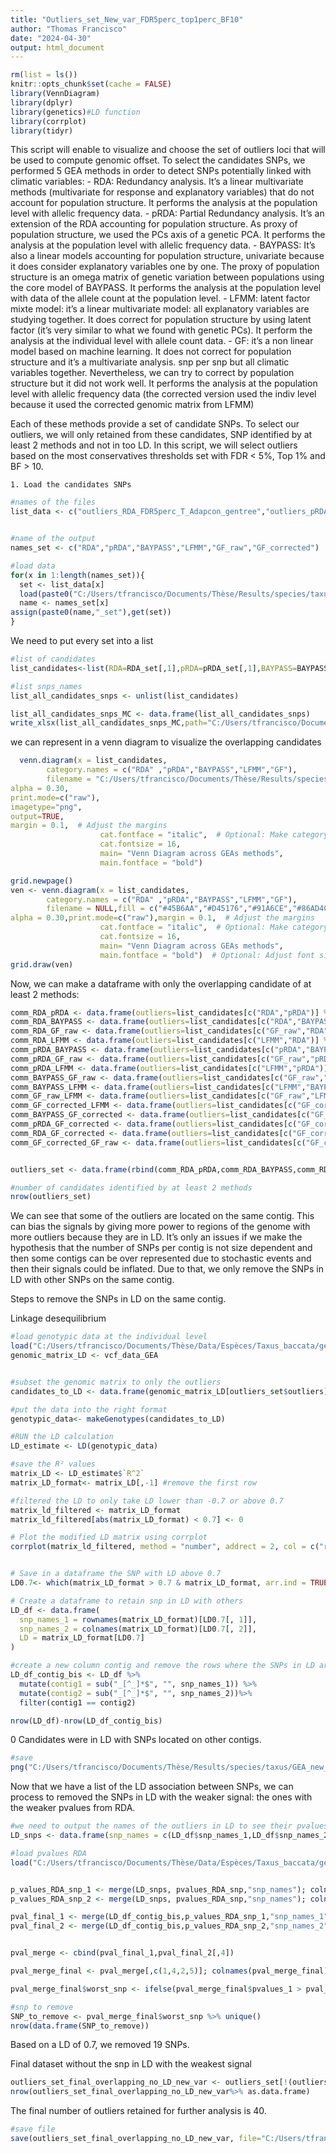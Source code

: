```yaml
---
title: "Outliers_set_New_var_FDR5perc_top1perc_BF10"
author: "Thomas Francisco"
date: "2024-04-30"
output: html_document
---
```


```r
rm(list = ls())
knitr::opts_chunk$set(cache = FALSE)
library(VennDiagram)
library(dplyr)
library(genetics)#LD function
library(corrplot)
library(tidyr)

```


This script will enable to visualize and choose the set of outliers loci that will be used to compute genomic offset. To select the candidates SNPs, we performed 5 GEA methods in order to detect SNPs potentially linked with climatic variables: 
    - RDA: Redundancy analysis. It's a linear multivariate methods (multivariate for response and explanatory variables) that do not account for population structure. It performs the analysis at the population level with allelic frequency data. 
    - pRDA: Partial Redundancy analysis. It's an extension of the RDA accounting for population structure. As proxy of population structure, we used the PCs axis of a genetic PCA. It performs the analysis at the population level with allelic frequency data.
    - BAYPASS: It's also a linear models accounting for population structure, univariate because it does consider explanatory variables one by one. The proxy of population structure is an omega matrix of genetic variation between populations using the core model of BAYPASS. It performs the analysis at the population level with data of the allele count at the population level.
    - LFMM: latent factor mixte model: it's a linear multivariate model: all explanatory variables are studying together. It does correct for population structure by using latent factor (it's very similar to what we found with genetic PCs). It perform the analysis at the individual level with allele count data.
    - GF: it's a non linear model based on machine learning. It does not correct for population structure and it's a multivariate analysis. snp per snp but all climatic variables together. Nevertheless, we can try to correct by population structure but it did not work well. It performs the analysis at the population level with allelic frequency data (the corrected version used the indiv level because it used the corrected genomic matrix from LFMM)
    
    
Each of these methods provide a set of candidate SNPs. To select our outliers, we will only retained from these candidates, SNP identified by at least 2 methods and not in too LD. 
In this script, we will select outliers based on the most conservatives thresholds set with FDR < 5%, Top 1% and BF > 10. 


    1. Load the candidates SNPs


```r
#names of the files
list_data <- c("outliers_RDA_FDR5perc_T_Adapcon_gentree","outliers_pRDA_FDR5perc_T_Adapcon_gentree","outliers_T_adapcon_gentree_BAYPASS_BF_10","outliers_T_adapcon_gentree_LFMM_5perc","outliers_rank_based_top1perc_GF_raw","outliers_rank_based_top1perc_GF_corrected")


#name of the output
names_set <- c("RDA","pRDA","BAYPASS","LFMM","GF_raw","GF_corrected")

#load data
for(x in 1:length(names_set)){
  set <- list_data[x]
  load(paste0("C:/Users/tfrancisco/Documents/Thèse/Results/species/taxus/GEA_new_var/outliers/",set,".Rdata"))
  name <- names_set[x]
assign(paste0(name,"_set"),get(set))  
}
```


We need to put every set into a list
```r
#list of candidates
list_candidates<-list(RDA=RDA_set[,1],pRDA=pRDA_set[,1],BAYPASS=BAYPASS_set[,1],LFMM=LFMM_set[,1],GF_raw=GF_raw_set,GF_corrected=GF_corrected_set)
```

```r
#list snps_names
list_all_candidates_snps <- unlist(list_candidates)

list_all_candidates_snps_MC <- data.frame(list_all_candidates_snps)
write_xlsx(list_all_candidates_snps_MC,path="C:/Users/tfrancisco/Documents/Thèse/Results/species/taxus/GEA_new_var/outliers/set/list_all_candidates_snps_MC.xlsx") 
```

we can represent in a venn diagram to visualize the overlapping candidates
```r
  venn.diagram(x = list_candidates,
        category.names = c("RDA" ,"pRDA","BAYPASS","LFMM","GF"),
        filename = "C:/Users/tfrancisco/Documents/Thèse/Results/species/taxus/GEA_new_var/outliers/figure/venn_diagramm_candidates.png",fill = c("#45B6AA","#D45176","#91A6CE","#86AD4C","#33A5CE"),
alpha = 0.30,
print.mode=c("raw"),
imagetype="png",
output=TRUE,
margin = 0.1,  # Adjust the margins
                    cat.fontface = "italic",  # Optional: Make category names italic
                    cat.fontsize = 16,
                    main= "Venn Diagram across GEAs methods",
                    main.fontface = "bold")
```

```r
grid.newpage()
ven <- venn.diagram(x = list_candidates,
        category.names = c("RDA" ,"pRDA","BAYPASS","LFMM","GF"),
        filename = NULL,fill = c("#45B6AA","#D45176","#91A6CE","#86AD4C","#33A5CE"),
alpha = 0.30,print.mode=c("raw"),margin = 0.1,  # Adjust the margins
                    cat.fontface = "italic",  # Optional: Make category names italic
                    cat.fontsize = 16,
                    main= "Venn Diagram across GEAs methods",
                    main.fontface = "bold")  # Optional: Adjust font size)
grid.draw(ven)
```


Now, we can make a dataframe with only the overlapping candidate of at least 2 methods: 
```r
comm_RDA_pRDA <- data.frame(outliers=list_candidates[c("RDA","pRDA")] %>% Reduce(intersect, .))
comm_RDA_BAYPASS <- data.frame(outliers=list_candidates[c("RDA","BAYPASS")] %>% Reduce(intersect, .))
comm_RDA_GF_raw <- data.frame(outliers=list_candidates[c("GF_raw","RDA")] %>% Reduce(intersect, .))
comm_RDA_LFMM <- data.frame(outliers=list_candidates[c("LFMM","RDA")] %>% Reduce(intersect, .))
comm_pRDA_BAYPASS <- data.frame(outliers=list_candidates[c("pRDA","BAYPASS")] %>% Reduce(intersect, .))
comm_pRDA_GF_raw <- data.frame(outliers=list_candidates[c("GF_raw","pRDA")] %>% Reduce(intersect, .))
comm_pRDA_LFMM <- data.frame(outliers=list_candidates[c("LFMM","pRDA")] %>% Reduce(intersect, .))
comm_BAYPASS_GF_raw <- data.frame(outliers=list_candidates[c("GF_raw","BAYPASS")] %>% Reduce(intersect, .))
comm_BAYPASS_LFMM <- data.frame(outliers=list_candidates[c("LFMM","BAYPASS")] %>% Reduce(intersect, .))
comm_GF_raw_LFMM <- data.frame(outliers=list_candidates[c("GF_raw","LFMM")] %>% Reduce(intersect, .))
comm_GF_corrected_LFMM <- data.frame(outliers=list_candidates[c("GF_corrected","LFMM")] %>% Reduce(intersect, .))
comm_BAYPASS_GF_corrected <- data.frame(outliers=list_candidates[c("GF_corrected","BAYPASS")] %>% Reduce(intersect, .))
comm_pRDA_GF_corrected <- data.frame(outliers=list_candidates[c("GF_corrected","pRDA")] %>% Reduce(intersect, .))
comm_RDA_GF_corrected <- data.frame(outliers=list_candidates[c("GF_corrected","RDA")] %>% Reduce(intersect, .))
comm_GF_corrected_GF_raw <- data.frame(outliers=list_candidates[c("GF_corrected","GF_raw")] %>% Reduce(intersect, .))


outliers_set <- data.frame(rbind(comm_RDA_pRDA,comm_RDA_BAYPASS,comm_RDA_GF_raw,comm_RDA_LFMM,comm_pRDA_BAYPASS,comm_pRDA_GF_raw,comm_pRDA_LFMM,comm_BAYPASS_GF_raw,comm_BAYPASS_LFMM,comm_GF_raw_LFMM,comm_GF_corrected_LFMM,comm_BAYPASS_GF_corrected,comm_pRDA_GF_corrected,comm_RDA_GF_corrected,comm_GF_corrected_GF_raw)) %>% unique()

#number of candidates identified by at least 2 methods
nrow(outliers_set)
```

We can see that some of the outliers are located on the same contig. This can bias the signals by giving more power to regions of the genome with more outliers because they are in LD. It's only an issues if we make the hypothesis that the number of SNPs per contig is not size dependent and then some contigs can be over represented due to stochastic events and then their signals could be inflated. Due to that, we only remove the SNPs in LD with other SNPs on the same contig. 

Steps to remove the SNPs in LD on the same contig.

Linkage desequilibrium 
```r
#load genotypic data at the individual level
load("C:/Users/tfrancisco/Documents/Thèse/Data/Espèces/Taxus_baccata/genetic_new/GEA/vcf_data_GEA.Rdata")
genomic_matrix_LD <- vcf_data_GEA


#subset the genomic matrix to only the outliers
candidates_to_LD <- data.frame(genomic_matrix_LD[outliers_set$outliers])

#put the data into the right format
genotypic_data<- makeGenotypes(candidates_to_LD)

#RUN the LD calculation
LD_estimate <- LD(genotypic_data)

#save the R² values
matrix_LD <- LD_estimate$`R^2`
matrix_LD_format<- matrix_LD[,-1] #remove the first row

#filtered the LD to only take LD lower than -0.7 or above 0.7
matrix_ld_filtered <- matrix_LD_format
matrix_ld_filtered[abs(matrix_LD_format) < 0.7] <- 0

# Plot the modified LD matrix using corrplot
corrplot(matrix_ld_filtered, method = "number", addrect = 2, col = c("red","white", "red"), type = "upper", tl.col = "black", tl.cex = 0.6, number.cex = 0.5, cl.pos="n")


# Save in a dataframe the SNP with LD above 0.7
LD0.7<- which(matrix_LD_format > 0.7 & matrix_LD_format, arr.ind = TRUE)

# Create a dataframe to retain snp in LD with others  
LD_df <- data.frame(
  snp_names_1 = rownames(matrix_LD_format)[LD0.7[, 1]],
  snp_names_2 = colnames(matrix_LD_format)[LD0.7[, 2]],
  LD = matrix_LD_format[LD0.7]
)

#create a new column contig and remove the rows where the SNPs in LD are in different contigs
LD_df_contig_bis <- LD_df %>%
  mutate(contig1 = sub("_[^_]*$", "", snp_names_1)) %>% 
  mutate(contig2 = sub("_[^_]*$", "", snp_names_2))%>%
  filter(contig1 == contig2)

nrow(LD_df)-nrow(LD_df_contig_bis)
```
0 Candidates were in LD with SNPs located on other contigs.

```r
#save
png("C:/Users/tfrancisco/Documents/Thèse/Results/species/taxus/GEA_new_var/outliers/figure/LD_matrix_SNPs.png");corrplot(matrix_ld_filtered, method = "number", addrect = 2, col = c("red","white", "red"), type = "upper", tl.col = "black", tl.cex = 0.6, number.cex = 0.5, cl.pos="n");dev.off()

```


Now that we have a list of the LD association between SNPs, we can process to removed the SNPs in LD with the weaker signal: the ones with the weaker pvalues from RDA. 
```r
#we need to output the names of the outliers in LD to see their pvalues and keep the lowest ones
LD_snps <- data.frame(snp_names = c(LD_df$snp_names_1,LD_df$snp_names_2)) %>% unique()

#load pvalues RDA
load("C:/Users/tfrancisco/Documents/Thèse/Data/Espèces/Taxus_baccata/genetic_new/GEA_new_var/pvalues_RDA_snp.Rdata")


p_values_RDA_snp_1 <- merge(LD_snps, pvalues_RDA_snp,"snp_names"); colnames(p_values_RDA_snp_1)=c("snp_names_1","pvalues_1")
p_values_RDA_snp_2 <- merge(LD_snps, pvalues_RDA_snp,"snp_names"); colnames(p_values_RDA_snp_2)=c("snp_names_2","pvalues_2")

pval_final_1 <- merge(LD_df_contig_bis,p_values_RDA_snp_1,"snp_names_1")
pval_final_2 <- merge(LD_df_contig_bis,p_values_RDA_snp_2,"snp_names_2")


pval_merge <- cbind(pval_final_1,pval_final_2[,4])

pval_merge_final <- pval_merge[,c(1,4,2,5)]; colnames(pval_merge_final) <- c("snp_names_1","pvalues_1","snp_names_2","pvalues_2")

pval_merge_final$worst_snp <- ifelse(pval_merge_final$pvalues_1 > pval_merge_final$pvalues_2, pval_merge_final$snp_names_1, pval_merge_final$snp_names_2) #select the snp with the farest pvalues from 0 (the weakest signal)

#snp to remove
SNP_to_remove <- pval_merge_final$worst_snp %>% unique()
nrow(data.frame(SNP_to_remove))
```
Based on a LD of 0.7, we removed 19 SNPs. 

Final dataset without the snp in LD with the weakest signal
```r
outliers_set_final_overlapping_no_LD_new_var <- outliers_set[!(outliers_set$outliers %in% SNP_to_remove),]
nrow(outliers_set_final_overlapping_no_LD_new_var%>% as.data.frame)
```
The final number of outliers retained for further analysis is 40.

```r
#save file 
save(outliers_set_final_overlapping_no_LD_new_var, file="C:/Users/tfrancisco/Documents/Thèse/Results/species/taxus/GEA_new_var/outliers/outliers_set_final_overlapping_no_LD_new_var.Rdata")
```








